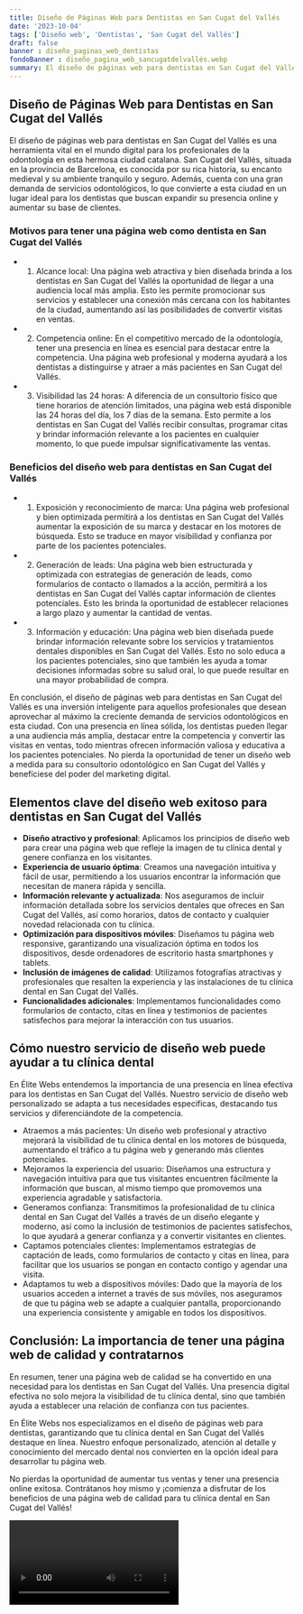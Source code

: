 ```yaml
---
title: Diseño de Páginas Web para Dentistas en San Cugat del Vallés
date: '2023-10-04'
tags: ['Diseño web', 'Dentistas', 'San Cugat del Vallés']
draft: false
banner : diseño_paginas_web_dentistas
fondoBanner : diseño_pagina_web_sancugatdelvallés.webp
summary: El diseño de páginas web para dentistas en San Cugat del Vallés es una herramienta vital en el mundo digital para los profesionales de la odontología en esta hermosa ciudad catalana. San Cugat del Vallés, situada en la provincia de Barcelona, es conocida por su rica historia, su encanto medieval y su ambiente tranquilo y seguro. Además, cuenta con una gran demanda de servicios odontológicos, lo que convierte a esta ciudad en un lugar ideal para los dentistas que buscan expandir su presencia online y aumentar su base de clientes.
---
```


## Diseño de Páginas Web para Dentistas en San Cugat del Vallés

El diseño de páginas web para dentistas en San Cugat del Vallés es una herramienta vital en el mundo digital para los profesionales de la odontología en esta hermosa ciudad catalana. San Cugat del Vallés, situada en la provincia de Barcelona, es conocida por su rica historia, su encanto medieval y su ambiente tranquilo y seguro. Además, cuenta con una gran demanda de servicios odontológicos, lo que convierte a esta ciudad en un lugar ideal para los dentistas que buscan expandir su presencia online y aumentar su base de clientes.

### Motivos para tener una página web como dentista en San Cugat del Vallés
- 1. Alcance local: Una página web atractiva y bien diseñada brinda a los dentistas en San Cugat del Vallés la oportunidad de llegar a una audiencia local más amplia. Esto les permite promocionar sus servicios y establecer una conexión más cercana con los habitantes de la ciudad, aumentando así las posibilidades de convertir visitas en ventas.
- 2. Competencia online: En el competitivo mercado de la odontología, tener una presencia en línea es esencial para destacar entre la competencia. Una página web profesional y moderna ayudará a los dentistas a distinguirse y atraer a más pacientes en San Cugat del Vallés.
- 3. Visibilidad las 24 horas: A diferencia de un consultorio físico que tiene horarios de atención limitados, una página web está disponible las 24 horas del día, los 7 días de la semana. Esto permite a los dentistas en San Cugat del Vallés recibir consultas, programar citas y brindar información relevante a los pacientes en cualquier momento, lo que puede impulsar significativamente las ventas.

### Beneficios del diseño web para dentistas en San Cugat del Vallés
- 1. Exposición y reconocimiento de marca: Una página web profesional y bien optimizada permitirá a los dentistas en San Cugat del Vallés aumentar la exposición de su marca y destacar en los motores de búsqueda. Esto se traduce en mayor visibilidad y confianza por parte de los pacientes potenciales.
- 2. Generación de leads: Una página web bien estructurada y optimizada con estrategias de generación de leads, como formularios de contacto o llamados a la acción, permitirá a los dentistas en San Cugat del Vallés captar información de clientes potenciales. Esto les brinda la oportunidad de establecer relaciones a largo plazo y aumentar la cantidad de ventas.
- 3. Información y educación: Una página web bien diseñada puede brindar información relevante sobre los servicios y tratamientos dentales disponibles en San Cugat del Vallés. Esto no solo educa a los pacientes potenciales, sino que también les ayuda a tomar decisiones informadas sobre su salud oral, lo que puede resultar en una mayor probabilidad de compra.

En conclusión, el diseño de páginas web para dentistas en San Cugat del Vallés es una inversión inteligente para aquellos profesionales que desean aprovechar al máximo la creciente demanda de servicios odontológicos en esta ciudad. Con una presencia en línea sólida, los dentistas pueden llegar a una audiencia más amplia, destacar entre la competencia y convertir las visitas en ventas, todo mientras ofrecen información valiosa y educativa a los pacientes potenciales. No pierda la oportunidad de tener un diseño web a medida para su consultorio odontológico en San Cugat del Vallés y benefíciese del poder del marketing digital.

<GifSeo />

<Cta />

## Elementos clave del diseño web exitoso para dentistas en San Cugat del Vallés

- **Diseño atractivo y profesional**: Aplicamos los principios de diseño web para crear una página web que refleje la imagen de tu clínica dental y genere confianza en los visitantes.
- **Experiencia de usuario óptima**: Creamos una navegación intuitiva y fácil de usar, permitiendo a los usuarios encontrar la información que necesitan de manera rápida y sencilla.
- **Información relevante y actualizada**: Nos aseguramos de incluir información detallada sobre los servicios dentales que ofreces en San Cugat del Vallés, así como horarios, datos de contacto y cualquier novedad relacionada con tu clínica.
- **Optimización para dispositivos móviles**: Diseñamos tu página web responsive, garantizando una visualización óptima en todos los dispositivos, desde ordenadores de escritorio hasta smartphones y tablets.
- **Inclusión de imágenes de calidad**: Utilizamos fotografías atractivas y profesionales que resalten la experiencia y las instalaciones de tu clínica dental en San Cugat del Vallés.
- **Funcionalidades adicionales**: Implementamos funcionalidades como formularios de contacto, citas en línea y testimonios de pacientes satisfechos para mejorar la interacción con tus usuarios.

## Cómo nuestro servicio de diseño web puede ayudar a tu clínica dental

En Élite Webs entendemos la importancia de una presencia en línea efectiva para los dentistas en San Cugat del Vallés. Nuestro servicio de diseño web personalizado se adapta a tus necesidades específicas, destacando tus servicios y diferenciándote de la competencia.

- Atraemos a más pacientes: Un diseño web profesional y atractivo mejorará la visibilidad de tu clínica dental en los motores de búsqueda, aumentando el tráfico a tu página web y generando más clientes potenciales.
- Mejoramos la experiencia del usuario: Diseñamos una estructura y navegación intuitiva para que tus visitantes encuentren fácilmente la información que buscan, al mismo tiempo que promovemos una experiencia agradable y satisfactoria.
- Generamos confianza: Transmitimos la profesionalidad de tu clínica dental en San Cugat del Vallés a través de un diseño elegante y moderno, así como la inclusión de testimonios de pacientes satisfechos, lo que ayudará a generar confianza y a convertir visitantes en clientes.
- Captamos potenciales clientes: Implementamos estrategias de captación de leads, como formularios de contacto y citas en línea, para facilitar que los usuarios se pongan en contacto contigo y agendar una visita.
- Adaptamos tu web a dispositivos móviles: Dado que la mayoría de los usuarios acceden a internet a través de sus móviles, nos aseguramos de que tu página web se adapte a cualquier pantalla, proporcionando una experiencia consistente y amigable en todos los dispositivos.

## Conclusión: La importancia de tener una página web de calidad y contratarnos

En resumen, tener una página web de calidad se ha convertido en una necesidad para los dentistas en San Cugat del Vallés. Una presencia digital efectiva no solo mejora la visibilidad de tu clínica dental, sino que también ayuda a establecer una relación de confianza con tus pacientes.

En Élite Webs nos especializamos en el diseño de páginas web para dentistas, garantizando que tu clínica dental en San Cugat del Vallés destaque en línea. Nuestro enfoque personalizado, atención al detalle y conocimiento del mercado dental nos convierten en la opción ideal para desarrollar tu página web.

No pierdas la oportunidad de aumentar tus ventas y tener una presencia online exitosa. Contrátanos hoy mismo y ¡comienza a disfrutar de los beneficios de una página web de calidad para tu clínica dental en San Cugat del Vallés!

<Video />

<CtaBot job='Dentistas' city='San Cugat del Vallés'/>

<Gmaps query='San Cugat del Vallés+españa+maps' />